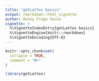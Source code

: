 ```yaml
---
title: "getLattes basics"
output: rmarkdown::html_vignette
author: Roney Fraga Souza
vignette: >
  %\VignetteIndexEntry{getLattes basics}
  %\VignetteEngine{knitr::rmarkdown}
  %\VignetteEncoding{UTF-8}
---
```


```r
knitr::opts_chunk$set(
  collapse = TRUE,
  comment = "#>"
)
```

```r
library(getLattes)
```
